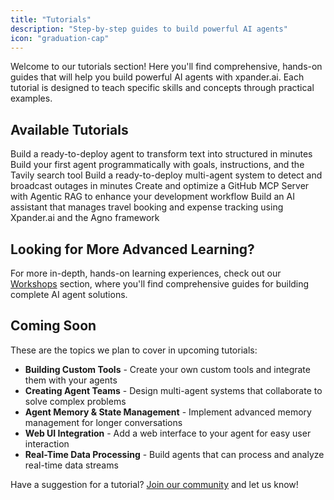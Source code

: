 ```yaml
---
title: "Tutorials"
description: "Step-by-step guides to build powerful AI agents"
icon: "graduation-cap"
---
```


Welcome to our tutorials section! Here you'll find comprehensive, hands-on guides that will help you build powerful AI agents with xpander.ai. Each tutorial is designed to teach specific skills and concepts through practical examples.

## Available Tutorials

<CardGroup cols={2}>
  <Card
    title="Prompt to Structured output"
    icon="book"
    href="/tutorials/01-structured-output-agent"
  >
    Build a ready-to-deploy agent to transform text into structured in minutes
  </Card>
  <Card
    title="Hello World Agent"
    icon="rocket"
    href="/tutorials/02-hello-world-agent"
  >
    Build your first agent programmatically with goals, instructions, and the Tavily search tool
  </Card>
  <Card
    title="Outage manager AI Agent team"
    icon="light-emergency-on"
    href="/tutorials/03-outage-manager-agent"
  >
  Build a ready-to-deploy multi-agent system to detect and broadcast outages in minutes
  </Card>
  <Card
    title="Supercharge Your IDE with MCP"
    icon="bolt"
    href="/tutorials/04-supercharge-your-ide-with-mcp"
  >
    Create and optimize a GitHub MCP Server with Agentic RAG to enhance your development workflow
  </Card>
  <Card
    title="Travel & Expense Assistant"
    icon="wallet"
    href="/tutorials/05-travel-expense-assistant"
  >
    Build an AI assistant that manages travel booking and expense tracking using Xpander.ai and the Agno framework
  </Card>
</CardGroup>

## Looking for More Advanced Learning?

For more in-depth, hands-on learning experiences, check out our [Workshops](/workshops) section, where you'll find comprehensive guides for building complete AI agent solutions.

## Coming Soon

These are the topics we plan to cover in upcoming tutorials:

- **Building Custom Tools** - Create your own custom tools and integrate them with your agents
- **Creating Agent Teams** - Design multi-agent systems that collaborate to solve complex problems
- **Agent Memory & State Management** - Implement advanced memory management for longer conversations
- **Web UI Integration** - Add a web interface to your agent for easy user interaction
- **Real-Time Data Processing** - Build agents that can process and analyze real-time data streams

Have a suggestion for a tutorial? [Join our community](https://join.slack.com/t/xpandercommunity/shared_invite/zt-2mt2xkxkz-omM7f~_h2jcuzFudrYtZQQ) and let us know! 